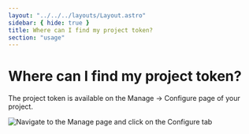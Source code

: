 ```yaml
---
layout: "../../../layouts/Layout.astro"
sidebar: { hide: true }
title: Where can I find my project token?
section: "usage"
---
```


# Where can I find my project token?

The project token is available on the Manage → Configure page of your project.

![Navigate to the Manage page and click on the Configure tab](../../../images/configure-project-token.png)

